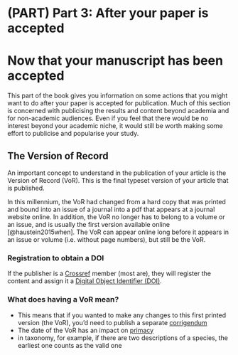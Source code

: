 # (PART) Part 3: After your paper is accepted {-}

# Now that your manuscript has been accepted {- #part3}

This part of the book gives you information on some actions that you might want to do after your paper is accepted for publication. Much of this section is concerned with publicising the results and content beyond academia and for non-academic audiences. Even if you feel that there would be no interest beyond your academic niche, it would still be worth making some effort to publicise and popularise your study. 

## The Version of Record {#VoR}

An important concept to understand in the publication of your article is the Version of Record (VoR). This is the final typeset version of your article that is published. 

In this millennium, the VoR had changed from a hard copy that was printed and bound into an issue of a journal into a pdf that appears at a journal website online. In addition, the VoR no longer has to belong to a volume or an issue, and is usually the first version available online [@haustein2015when]. The VoR can appear online long before it appears in an issue or volume (i.e. without page numbers), but still be the VoR. 

### Registration to obtain a DOI

If the publisher is a [Crossref](https://www.crossref.org/) member (most are), they will register the content and assign it a [Digital Object Identifier (DOI)](#DOI). 


### What does having a VoR mean?

 - This means that if you wanted to make any changes to this first printed version (the VoR), you'd need to publish a separate [corrigendum](#corrigendum)
 - The date of the VoR has an impact on [primacy](#whatjournalfor)
  + in taxonomy, for example, if there are two descriptions of a species, the earliest one counts as the valid one

